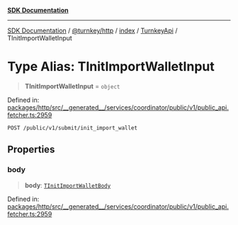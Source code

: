 [**SDK Documentation**](../../../../../../README.mdx)

***

[SDK Documentation](../../../../../../packages.mdx) / [@turnkey/http](../../../../README.mdx) / [index](../../../README.mdx) / [TurnkeyApi](../README.mdx) / TInitImportWalletInput

# Type Alias: TInitImportWalletInput

> **TInitImportWalletInput** = `object`

Defined in: [packages/http/src/\_\_generated\_\_/services/coordinator/public/v1/public\_api.fetcher.ts:2959](https://github.com/tkhq/sdk/blob/fd49bfe86475c8603b3eb385aa101efa36fa32fc/packages/http/src/__generated__/services/coordinator/public/v1/public_api.fetcher.ts#L2959)

`POST /public/v1/submit/init_import_wallet`

## Properties

### body

> **body**: [`TInitImportWalletBody`](TInitImportWalletBody.mdx)

Defined in: [packages/http/src/\_\_generated\_\_/services/coordinator/public/v1/public\_api.fetcher.ts:2959](https://github.com/tkhq/sdk/blob/fd49bfe86475c8603b3eb385aa101efa36fa32fc/packages/http/src/__generated__/services/coordinator/public/v1/public_api.fetcher.ts#L2959)
